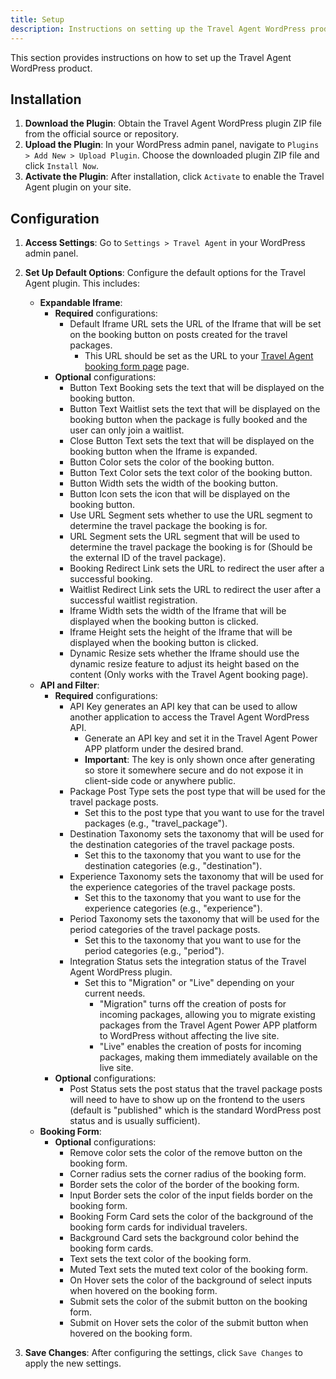 ```yaml
---
title: Setup
description: Instructions on setting up the Travel Agent WordPress product.
---
```


This section provides instructions on how to set up the Travel Agent WordPress product.

## Installation
1. **Download the Plugin**: Obtain the Travel Agent WordPress plugin ZIP file from the official source or repository.
2. **Upload the Plugin**: In your WordPress admin panel, navigate to `Plugins > Add New > Upload Plugin`. Choose the downloaded plugin ZIP file and click `Install Now`.
3. **Activate the Plugin**: After installation, click `Activate` to enable the Travel Agent plugin on your site.

## Configuration
1. **Access Settings**: Go to `Settings > Travel Agent` in your WordPress admin panel.
2. **Set Up Default Options**: Configure the default options for the Travel Agent plugin. This includes:
    - **Expandable Iframe**:
        - **Required** configurations:
            - Default Iframe URL sets the URL of the Iframe that will be set on the booking button on posts created for the travel packages.
                - This URL should be set as the URL to your [Travel Agent booking form page](/docs/ta-bookingform) page.
        - **Optional** configurations:
            - Button Text Booking sets the text that will be displayed on the booking button.
            - Button Text Waitlist sets the text that will be displayed on the booking button when the package is fully booked and the user can only join a waitlist.
            - Close Button Text sets the text that will be displayed on the booking button when the Iframe is expanded.
            - Button Color sets the color of the booking button.
            - Button Text Color sets the text color of the booking button.
            - Button Width sets the width of the booking button.
            - Button Icon sets the icon that will be displayed on the booking button.
            - Use URL Segment sets whether to use the URL segment to determine the travel package the booking is for.
            - URL Segment sets the URL segment that will be used to determine the travel package the booking is for (Should be the external ID of the travel package).
            - Booking Redirect Link sets the URL to redirect the user after a successful booking.
            - Waitlist Redirect Link sets the URL to redirect the user after a successful waitlist registration.
            - Iframe Width sets the width of the Iframe that will be displayed when the booking button is clicked.
            - Iframe Height sets the height of the Iframe that will be displayed when the booking button is clicked.
            - Dynamic Resize sets whether the Iframe should use the dynamic resize feature to adjust its height based on the content (Only works with the Travel Agent booking page).
    - **API and Filter**:
        - **Required** configurations:
            - API Key generates an API key that can be used to allow another application to access the Travel Agent WordPress API.
                - Generate an API key and set it in the Travel Agent Power APP platform under the desired brand.
                - **Important**: The key is only shown once after generating so store it somewhere secure and do not expose it in client-side code or anywhere public.
            - Package Post Type sets the post type that will be used for the travel package posts.
                - Set this to the post type that you want to use for the travel packages (e.g., "travel_package").
            - Destination Taxonomy sets the taxonomy that will be used for the destination categories of the travel package posts.
                - Set this to the taxonomy that you want to use for the destination categories (e.g., "destination").
            - Experience Taxonomy sets the taxonomy that will be used for the experience categories of the travel package posts.
                - Set this to the taxonomy that you want to use for the experience categories (e.g., "experience").
            - Period Taxonomy sets the taxonomy that will be used for the period categories of the travel package posts.
                - Set this to the taxonomy that you want to use for the period categories (e.g., "period").
            - Integration Status sets the integration status of the Travel Agent WordPress plugin.
                - Set this to "Migration" or "Live" depending on your current needs.
                    - "Migration" turns off the creation of posts for incoming packages, allowing you to migrate existing packages from the Travel Agent Power APP platform to WordPress without affecting the live site.
                    - "Live" enables the creation of posts for incoming packages, making them immediately available on the live site.
        - **Optional** configurations:
            - Post Status sets the post status that the travel package posts will need to have to show up on the frontend to the users (default is "published" which is the standard WordPress post status and is usually sufficient).
    - **Booking Form**:
        - **Optional** configurations:
            - Remove color sets the color of the remove button on the booking form.
            - Corner radius sets the corner radius of the booking form.
            - Border sets the color of the border of the booking form.
            - Input Border sets the color of the input fields border on the booking form.
            - Booking Form Card sets the color of the background of the booking form cards for individual travelers.
            - Background Card sets the background color behind the booking form cards.
            - Text sets the text color of the booking form.
            - Muted Text sets the muted text color of the booking form.
            - On Hover sets the color of the background of select inputs when hovered on the booking form.
            - Submit sets the color of the submit button on the booking form.
            - Submit on Hover sets the color of the submit button when hovered on the booking form.

3. **Save Changes**: After configuring the settings, click `Save Changes` to apply the new settings.